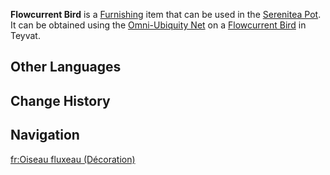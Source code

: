 {{About|the furnishing|the wildlife|Flowcurrent Bird}}
{{Furnishing Infobox
|title          = Flowcurrent Bird
|id             = 369200
|image          = Item Flowcurrent Bird (Furnishing).png
|category       = Animal
|subcategory    = Outdoor Creature
|quality        = 3
|adeptal_energy = 100
|load           = 280
|reduced_load   = 280
|description    = A peculiar bird that can walk on two feet yet cannot spread its wings to fly. Lively and friendly, they are often found in habitats close to water in groups, or floating on their backs in the water without a care in the world. The Flowcurrent Bird's body resembles a slender-necked water bottle, its gait wobbling and its flapping of wings somewhat awkward. After settling in the Serenitea Pot, the Flowcurrent Bird's clumsy movements seemed to trigger a protective instinct in many other birds, resulting in a flock of "guardian birds" always surrounding it.
|mention        = 
|source1        = Omni-Ubiquity Net
}}
'''Flowcurrent Bird''' is a [[Furnishing]] item that can be used in the [[Serenitea Pot]]. It can be obtained using the [[Omni-Ubiquity Net]] on a [[Flowcurrent Bird]] in Teyvat.
<!--
==Locations==
{{Transclude|{{subst:#invoke:replace|main|{{subst:PAGENAME}}|{space}%(Furnishing%)|}}|Locations}}
-->
==Other Languages==
{{Other Languages
|Transclude=Flowcurrent Bird
}}

==Change History==
{{Change History|5.0}}

==Navigation==
{{Furnishing Navbox/Living|Animal}}

[[fr:Oiseau fluxeau (Décoration)]]